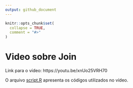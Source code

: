 ```yaml
---
output: github_document
---
```


```r
knitr::opts_chunk$set(
  collapse = TRUE,
  comment = "#>"
)
```

# Video sobre Join

Link para o vídeo:
https://youtu.be/xnUo25VRH70

O arquivo [script.R](https://github.com/beatrizmilz/video_exemplo_join/blob/master/script.R) apresenta os códigos utilizados no vídeo. 